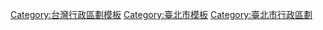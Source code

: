 [[Category:台灣行政區劃模板|Category:台灣行政區劃模板]]
[[Category:臺北市模板|Category:臺北市模板]]
[[Category:臺北市行政區劃|Category:臺北市行政區劃]]